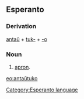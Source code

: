 ==Esperanto==
===Derivation===
[[antaŭ]] + [[tuko|tuk-]] + [[-o]]
===Noun===
# [[apron]].

[[eo:antaŭtuko]]
[[Category:Esperanto language]]
